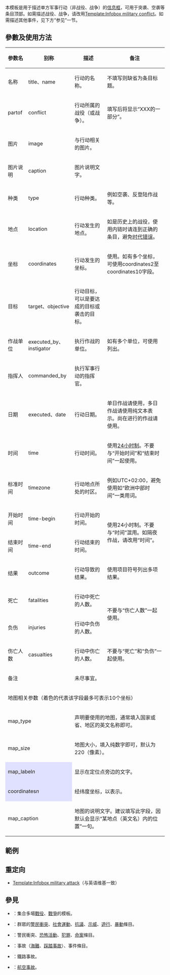{{NoteTA|G1=MediaWiki}}{{Documentation subpage}}<!-- 在本行下編輯模板說明 -->

本模板是用于描述单方军事行动（非战役、战争）的[[WP:INFOBOX|信息框]]，可用于突袭、空袭等条目顶部。如需描述战役、战争，请改用[[Template:Infobox military conflict]]。如需描述其他事件，见下方“参见”一节。

== 參數及使用方法 ==
{| class="wikitable" style="text-align:center"
!参数名
!别称
!描述
!备注
|-
|名称
|title、name
|行动的名称。
|不填写则缺省为条目标题。
|-
|partof
|conflict
|行动所属的战役（或战争）。
|填写后将显示“XXX的一部分”。
|-
|图片
|image
|与行动相关的图片。
|
|-
|图片说明
|caption
|图片说明文字。
|
|-
|种类
|type
|行动种类。
|例如空袭、反登陆作战等。
|-
|地点
|location
|行动发生的地点。
|如是历史上的战役，使用内链时请连到正确的条目，避免[[時代錯誤|时代错误]]。
|-
|坐标
|coordinates
|行动发生的坐标。
|使用{{Tl|coords}}。如有多个坐标，可使用coordinates2至coordinates10字段。
|-
|目标
|target、objective
|行动目标，可以是要达成的目标或袭击的目标。
|
|-
|作战单位
|executed_by、instigator
|执行作战的单位。
|如有多个单位，可使用{{Tl|collapsible list}}列出。
|-
|指挥人
|commanded_by
|执行军事行动的指挥官。
|
|-
|日期
|executed、date
|行动日期。
|单日作战请使用{{Tl|start date}}，多日作战请使用纯文本表示。尚在进行的作战请使用{{Tl|start date and age}}。
|-
|时间
|time
|行动时间。
|使用[[24小時制|24小时制]]。不要与“开始时间”和“结束时间”一起使用。
|-
|标准时间
|timezone
|行动地点所处的时区。
|例如UTC+02:00，避免使用如“欧洲中部时间”一类用词。
|-
|开始时间
|time-begin
|行动开始的时间。
| rowspan="2" |使用24小时制。不要与“时间”混用。如隔夜作战，请改用“时间”。
|-
|结束时间
|time-end
|行动结束的时间。
|-
|结果
|outcome
|行动导致的结果。
|使用项目符号列出多项结果。
|-
|死亡
|fatalities
|行动中死亡的人数。
| rowspan="2" |不要与“伤亡人数”一起使用。
|-
|负伤
|injuries
|行动中负伤的人数。
|-
|伤亡人数
|casualties
|行动中伤亡的人数。
|不要与“死亡”和“负伤”一起使用。
|-
|备注
|
|未尽事宜。
|
|-
!colspan="4" |地图相关参数（着色的代表该字段最多可表示10个坐标）
|-
| colspan="2" |map_type
| colspan="2" |声明要使用的地图，通常填入国家或省、地区的英文名称即可。
|-
| colspan="2" |map_size
| colspan="2" |地图大小，填入纯数字即可，默认为220（像素）。
|-
| colspan="2" style="background:#E0E0FF"|map_label''n''
| colspan="2" |显示在定位点旁边的文字。
|-
| colspan="2" style="background:#E0E0FF"|coordinates''n''
| colspan="2" |经纬度坐标，以{{tl|coord}}表示。
|-
| colspan="2" |map_caption
| colspan="2" |地图的说明文字。建议填写此字段，因默认会显示“某地点（英文名）内的位置”一句。
|}

== 範例 ==

== 重定向 ==
* [[Template:Infobox military attack]]（与英语维基一致）

== 參見 ==
* {{tl|Campaign}}：集合多場[[戰役]]、[[戰爭]]的模板。
* {{tl|Infobox Civil Conflict}}：群眾的[[警民衝突]]、[[社會運動]]、[[抗議]]、[[示威]]、[[遊行]]、[[暴動]]條目。
* {{tl|Infobox civilian attack}}：警民衝突、[[恐怖活動]]、[[犯罪]]、[[命案]]條目。
* {{tl|Infobox event}}：事故（[[海難]]、[[踩踏事故]]）、事件條目。
* {{tl|Infobox rail accident}}：鐵路事故。
* {{tl|Infobox aircraft occurrence}}：[[航空事故]]。
<includeonly>{{Sandbox other||<!-- 本行下加入模板的分類 -->
[[Cat:军事信息框模板]]
}}</includeonly>